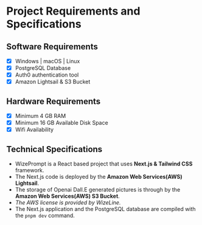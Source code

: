 # Project Requirements and Specifications

## Software Requirements

- [x] Windows | macOS | Linux
- [x] PostgreSQL Database
- [x] Auth0 authentication tool
- [x] Amazon Lightsail & S3 Bucket

## Hardware Requirements

- [x] Minimum 4 GB RAM
- [x] Minimum 16 GB Available Disk Space
- [x] Wifi Availability

## Technical Specifications

* WizePrompt is a React based project that uses **Next.js & Tailwind CSS** framework.
* The Next.js code is deployed by the **Amazon Web Services(AWS) Lightsail**.
* The storage of Openai Dall.E generated pictures is through by the **Amazon Web Services(AWS) S3 Bucket**.
* _The AWS license is provided by WizeLine._
* The Next.js application and the PostgreSQL database are compiled with the `pnpm dev` command.







